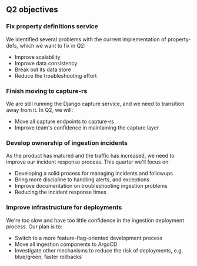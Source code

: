 ## Q2 objectives

### Fix property definitions service

We identified several problems with the current implementation of property-defs, which we want to fix in Q2:

- Improve scalability
- Improve data consistency
- Break out its data store
- Reduce the troubleshooting effort

### Finish moving to capture-rs

We are still running the Django capture service, and we need to transition away from it. In Q2, we will:

- Move all capture endpoints to capture-rs
- Improve team's confidence in maintaining the capture layer

### Develop ownership of ingestion incidents

As the product has matured and the traffic has increased, we need to improve our incident response process. This quarter we'll focus on:

- Developing a solid process for managing incidents and followups
- Bring more discipline to handling alerts, and exceptions
- Improve documentation on troubleshooting ingestion problems
- Reducing the incident response times

### Improve infrastructure for deployments

We're too slow and have too little confidence in the ingestion deployment process. Our plan is to:

- Switch to a more feature-flag-oriented development process
- Move all ingestion components to ArgoCD
- Investigate other mechanisms to reduce the risk of deployments, e.g. blue/green, faster rollbacks
